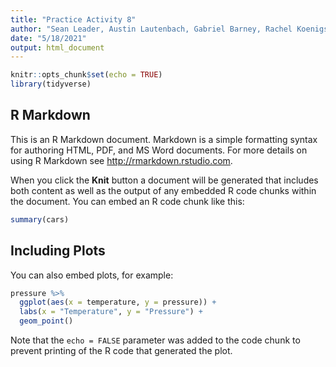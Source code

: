 ```yaml
---
title: "Practice Activity 8"
author: "Sean Leader, Austin Lautenbach, Gabriel Barney, Rachel Koenigsberg"
date: "5/18/2021"
output: html_document
---
```


```r
knitr::opts_chunk$set(echo = TRUE)
library(tidyverse)
```

## R Markdown

This is an R Markdown document. Markdown is a simple formatting syntax for authoring HTML, PDF, and MS Word documents. For more details on using R Markdown see <http://rmarkdown.rstudio.com>.

When you click the **Knit** button a document will be generated that includes both content as well as the output of any embedded R code chunks within the document. You can embed an R code chunk like this:

```r
summary(cars)
```

## Including Plots

You can also embed plots, for example:

```r
pressure %>% 
  ggplot(aes(x = temperature, y = pressure)) +
  labs(x = "Temperature", y = "Pressure") +
  geom_point()
```

Note that the `echo = FALSE` parameter was added to the code chunk to prevent printing of the R code that generated the plot.

